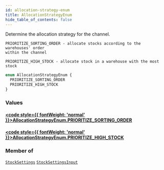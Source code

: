 ```yaml
---
id: allocation-strategy-enum
title: AllocationStrategyEnum
hide_table_of_contents: false
---
```








Determine the allocation strategy for the channel.

    PRIORITIZE_SORTING_ORDER - allocate stocks according to the warehouses' order
    within the channel

    PRIORITIZE_HIGH_STOCK - allocate stock in a warehouse with the most stock
    

```graphql
enum AllocationStrategyEnum {
  PRIORITIZE_SORTING_ORDER
  PRIORITIZE_HIGH_STOCK
}
```


### Values

#### [<code style={{ fontWeight: 'normal' }}>AllocationStrategyEnum.<b>PRIORITIZE_SORTING_ORDER</b></code>](#) 
> 
> 

#### [<code style={{ fontWeight: 'normal' }}>AllocationStrategyEnum.<b>PRIORITIZE_HIGH_STOCK</b></code>](#) 
> 
> 



### Member of

[`StockSettings`](../../../developer/api-reference/objects/stock-settings)  <Badge class="secondary" text="object"/><Bullet />[`StockSettingsInput`](../../../developer/api-reference/inputs/stock-settings-input)  <Badge class="secondary" text="input"/>



